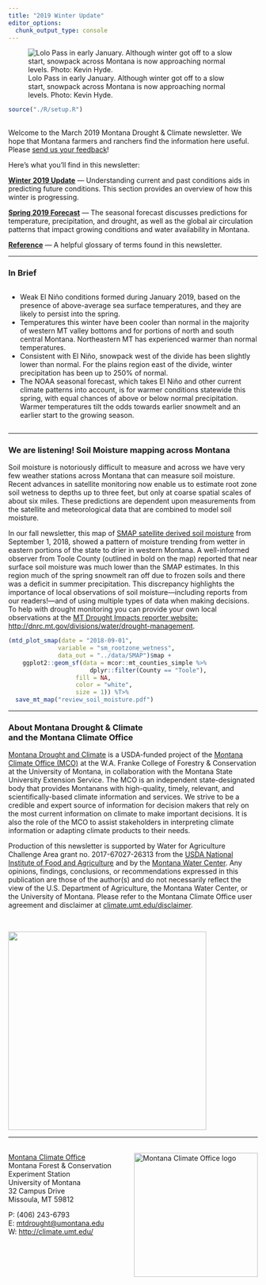 ```yaml
---
title: "2019 Winter Update"
editor_options: 
  chunk_output_type: console
---
```


![Lolo Pass in early January. Although winter got off to a slow start, snowpack across Montana is now approaching normal levels. Photo: Kevin Hyde.](./img/Kevin_Hyde_Lolo_winter_small.jpg)

```r
source("./R/setup.R")
```

## {-}

Welcome to the March 2019 Montana Drought & Climate newsletter. We hope that Montana farmers and ranchers find the information here useful. Please [send us your feedback](mailto:mtdrought@umontana.edu)!

Here's what you'll find in this newsletter:

[**Winter 2019 Update**](./review.html) --- Understanding current and past conditions aids in predicting future conditions. This section provides an overview of how this winter is progressing.

[**Spring 2019 Forecast**](./forecast.html) --- The seasonal forecast discusses predictions for temperature, precipitation, and drought, as well as the global air circulation patterns that impact growing conditions and water availability in Montana.

[**Reference**](./reference.html) --- A helpful glossary of terms found in this newsletter.

-----

### In Brief {-}

<div style="-webkit-columns: 2 300px;-moz-columns: 2 300px;columns: 2 300px;">
* Weak El Niño conditions formed during January 2019, based on the presence of above-average sea surface temperatures, and they are likely to persist into the spring.
* Temperatures this winter have been cooler than normal in the majority of western MT valley bottoms and for portions of north and south central Montana. Northeastern MT has experienced warmer than normal temperatures.
* Consistent with El Niño, snowpack west of the divide has been slightly lower than normal. For the plains region east of the divide, winter precipitation has been up to 250% of normal.
* The NOAA seasonal forecast, which takes El Niño and other current climate patterns into account, is for warmer conditions statewide this spring, with equal chances of above or below normal precipitation. Warmer temperatures tilt the odds towards earlier snowmelt and an earlier start to the growing season.
</div>

-----

### We are listening! Soil Moisture mapping across Montana {-}

Soil moisture is notoriously difficult to measure and across we have very few weather stations across Montana that can measure soil moisture. Recent advances in satellite monitoring now enable us to estimate root zone soil wetness to depths up to three feet, but only at coarse spatial scales of about six miles. These predictions are dependent upon measurements from the satellite and meteorological data that are combined to model soil moisture.
 
In our fall newsletter, this map of [SMAP satellite derived soil moisture](./reference.html) from September 1, 2018, showed a pattern of moisture trending from wetter in eastern portions of the state to drier in western Montana. A well-informed observer from Toole County (outlined in bold on the map) reported that near surface soil moisture was much lower than the SMAP estimates. In this region much of the spring snowmelt ran off due to frozen soils and there was a deficit in summer precipitation. This discrepancy highlights the importance of local observations of soil moisture---including reports from our readers!---and of using multiple types of data when making decisions. To help with drought monitoring you can provide your own local observations at the [MT Drought Impacts reporter website: http://dnrc.mt.gov/divisions/water/drought-management](http://dnrc.mt.gov/divisions/water/drought-management).

```r

(mtd_plot_smap(date = "2018-09-01",
              variable = "sm_rootzone_wetness",
              data_out = "../data/SMAP")$map +
    ggplot2::geom_sf(data = mcor::mt_counties_simple %>%
                       dplyr::filter(County == "Toole"),
                   fill = NA,
                   color = "white",
                   size = 1)) %T>%
  save_mt_map("review_soil_moisture.pdf")

```

-----

### About **Montana Drought & Climate**<br>and the **Montana Climate Office** {-}
[Montana Drought and Climate](https://climate.umt.edu/mtdrought/) is a USDA-funded project of the [Montana Climate Office (MCO)](https://climate.umt.edu/) at the W.A. Franke College of Forestry & Conservation at the University of Montana, in collaboration with the Montana State University Extension Service. The MCO is an independent state-designated body that provides Montanans with high-quality, timely, relevant, and scientifically-based climate information and services. We strive to be a credible and expert source of information for decision makers that rely on the most current information on climate to make important decisions. It is also the role of the MCO to assist stakeholders in interpreting climate information or adapting climate products to their needs.

Production of this newsletter is supported by Water for Agriculture Challenge Area grant no. 2017-67027-26313 from the [USDA National Institute of Food and Agriculture](https://nifa.usda.gov/) and by the [Montana Water Center](http://www.montanawatercenter.org/). Any opinions, findings, conclusions, or recommendations expressed in this publication are those of the author(s) and do not necessarily reflect the view of the U.S. Department of Agriculture, the Montana Water Center, or the University of Montana. Please refer to the Montana Climate Office user agreement and disclaimer at [climate.umt.edu/disclaimer](http://climate.umt.edu/disclaimer/).

<br>
<div style="text-align: left;">
![](./img/NIFA_logo.jpg){style="width:400px;"}
</div>

-----

<br>
<a href="https://climate.umt.edu/" target="_blank">
  <img src="./img/MCO_logo.svg" alt="Montana Climate Office logo" style="width:250px;float:right;">
</a>
[Montana Climate Office](https://climate.umt.edu/)<br>
Montana Forest & Conservation Experiment Station<br>
University of Montana<br>
32 Campus Drive<br>
Missoula, MT 59812<br>

P: (406) 243-6793<br>
E: [mtdrought@umontana.edu](mailto:mtdrought@umontana.edu)<br>
W: [http://climate.umt.edu/](http://climate.umt.edu/)
